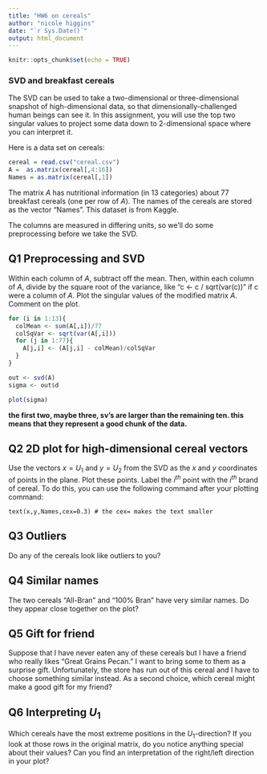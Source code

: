 ```yaml
---
title: "HW6 on cereals"
author: "nicole higgins"
date: "`r Sys.Date()`"
output: html_document
---
```


```r
knitr::opts_chunk$set(echo = TRUE)
```
### SVD and breakfast cereals

The SVD can be used to take a two-dimensional or three-dimensional snapshot of high-dimensional data, so that dimensionally-challenged human beings can see it. In this assignment, you will use the top two singular values to project some data down to 2-dimensional space where you can interpret it.

Here is a data set on cereals:

```r
cereal = read.csv("cereal.csv")
A =  as.matrix(cereal[,4:16])
Names = as.matrix(cereal[,1])
```

The matrix $A$ has nutritional information (in 13 categories) about 77 breakfast cereals (one per row of $A$).  The names of the cereals are stored as the vector "Names".  This dataset is from Kaggle.  

The columns are measured in differing units, so we'll do some preprocessing before we take the SVD. 

## Q1 Preprocessing and SVD
Within each column of $A$, subtract off the mean. Then, within each column of $A$, divide by the square root of the variance, like "c <- c / sqrt(var(c))" if c were a column of $A$. Plot the singular values of the modified matrix $A$. Comment on the plot. 

```r
for (i in 1:13){
  colMean <- sum(A[,i])/77
  colSqVar <- sqrt(var(A[,i]))
  for (j in 1:77){
    A[j,i] <- (A[j,i] - colMean)/colSqVar
  }
}
```

```r
out <- svd(A)
sigma <- out$d

plot(sigma)
```

**the first two, maybe three, sv's are larger than the remaining ten. this means that they represent a good chunk of the data.**

## Q2 2D plot for high-dimensional cereal vectors
Use the vectors $x = U_1$ and $y = U_2$ from the SVD as the $x$ and $y$ coordinates of points in the plane. Plot these points. Label the $i^{th}$ point with the $i^{th}$ brand of cereal. To do this, you can use the following command after your plotting command:
```
text(x,y,Names,cex=0.3) # the cex= makes the text smaller
```

## Q3 Outliers
Do any of the cereals look like outliers to you? 

## Q4 Similar names
The two cereals "All-Bran" and "100% Bran" have very similar names. Do they appear close together on the plot? 

## Q5 Gift for friend
Suppose that I have never eaten any of these cereals but I have a friend who really likes "Great Grains Pecan." I want to bring some to them as a surprise gift. Unfortunately, the store has run out of this cereal and I have to choose something similar instead. As a second choice, which cereal might make a good gift for my friend? 

## Q6 Interpreting $U_1$
Which cereals have the most extreme positions in the $U_1$-direction? If you look at those rows in the original matrix, do you notice anything special about their values? Can you find an interpretation of the right/left direction in your plot? 

